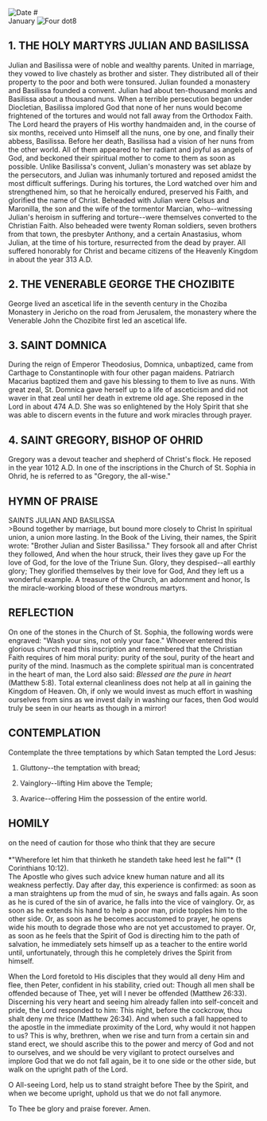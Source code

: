 
<Image src="/title-imprint.png" height={50} width={50} alt="Date" className="title-imprint"/>
# <div id="date">January <Image className="four-dot" src="/four-dot.png" height={15} width={15} alt="Four dot" />8</div>

## 1. THE HOLY MARTYRS JULIAN AND BASILISSA

Julian and Basilissa were of noble and wealthy parents. United in marriage, they vowed to live chastely as brother and sister. They distributed all of their property to the poor and both were tonsured. Julian founded a monastery and Basilissa founded a convent. Julian had about ten-thousand monks and Basilissa about a thousand nuns. When a terrible persecution began under Diocletian, Basilissa implored God that none of her nuns would become frightened of the tortures and would not fall away from the Orthodox Faith. The Lord heard the prayers of His worthy handmaiden and, in the course of six months, received unto Himself all the nuns, one by one, and finally their abbess, Basilissa. Before her death, Basilissa had a vision of her nuns from the other world. All of them appeared to her radiant and joyful as angels of God, and beckoned their spiritual mother to come to them as soon as possible. Unlike Basilissa's convent, Julian's monastery was set ablaze by the persecutors, and Julian was inhumanly tortured and reposed amidst the most difficult sufferings. During his tortures, the Lord watched over him and strengthened him, so that he heroically endured, preserved his Faith, and glorified the name of Christ. Beheaded with Julian were Celsus and Maronilla, the son and the wife of the tormentor Marcian, who--witnessing Julian's heroism in suffering and torture--were themselves converted to the Christian Faith. Also beheaded were twenty Roman soldiers, seven brothers from that town, the presbyter Anthony, and a certain Anastasius, whom Julian, at the time of his torture, resurrected from the dead by prayer. All suffered honorably for Christ and became citizens of the Heavenly Kingdom in about the year 313 A.D.

## 2. THE VENERABLE GEORGE THE CHOZIBITE

George lived an ascetical life in the seventh century in the Choziba Monastery in Jericho on the road from Jerusalem, the monastery where the Venerable John the Chozibite first led an ascetical life.

## 3. SAINT DOMNICA

During the reign of Emperor Theodosius, Domnica, unbaptized, came from Carthage to Constantinople with four other pagan maidens. Patriarch Macarius baptized them and gave his blessing to them to live as nuns. With great zeal, St. Domnica gave herself up to a life of asceticism and did not waver in that zeal until her death in extreme old age. She reposed in the Lord in about 474 A.D. She was so enlightened by the Holy Spirit that she was able to discern events in the future and work miracles through prayer.

## 4. SAINT GREGORY, BISHOP OF OHRID

Gregory was a devout teacher and shepherd of Christ's flock. He reposed in the year 1012 A.D. In one of the inscriptions in the Church of St. Sophia in Ohrid, he is referred to as "Gregory, the all-wise."


## HYMN OF PRAISE
<div style={{textAlign:'center', color:'crimson', fontWeight:'bold'}}>
SAINTS JULIAN AND BASILISSA
</div>
>Bound together by marriage, but bound more closely to Christ  
In spiritual union, a union more lasting.  
In the Book of the Living, their names, the Spirit wrote:  
"Brother Julian and Sister Basilissa."  
They forsook all and after Christ they followed,  
And when the hour struck, their lives they gave up  
For the love of God, for the love of the Triune Sun.  
Glory, they despised--all earthly glory;  
They glorified themselves by their love for God,  
And they left us a wonderful example.  
A treasure of the Church, an adornment and honor,  
Is the miracle-working blood of these wondrous martyrs.  


## REFLECTION

On one of the stones in the Church of St. Sophia, the following words were engraved: "Wash your sins, not only your face." Whoever entered this glorious church read this inscription and remembered that the Christian Faith requires of him moral purity: purity of the soul, purity of the heart and purity of the mind. Inasmuch as the complete spiritual man is concentrated in the heart of man, the Lord also said: *Blessed are the pure in heart* (Matthew 5:8). Total external cleanliness does not help at all in gaining the Kingdom of Heaven. Oh, if only we would invest as much effort in washing ourselves from sins as we invest daily in washing our faces, then God would truly be seen in our hearts as though in a mirror!


## CONTEMPLATION

Contemplate the three temptations by which Satan tempted the Lord Jesus:

1. Gluttony--the temptation with bread;

2. Vainglory--lifting Him above the Temple;

3. Avarice--offering Him the possession of the entire world.


## HOMILY
<div style={{textAlign:'center', color:'crimson', fontWeight:'bold'}}>
on the need of caution for those who think that they are secure
</div><br />
<div style={{textAlign:'right'}}>
*"Wherefore let him that thinketh he standeth take heed lest he fall"* (1 Corinthians 10:12).
</div>
The Apostle who gives such advice knew human nature and all its weakness perfectly. Day after day, this experience is confirmed: as soon as a man straightens up from the mud of sin, he sways and falls again. As soon as he is cured of the sin of avarice, he falls into the vice of vainglory. Or, as soon as he extends his hand to help a poor man, pride topples him to the other side. Or, as soon as he becomes accustomed to prayer, he opens wide his mouth to degrade those who are not yet accustomed to prayer. Or, as soon as he feels that the Spirit of God is directing him to the path of salvation, he immediately sets himself up as a teacher to the entire world until, unfortunately, through this he completely drives the Spirit from himself.

When the Lord foretold to His disciples that they would all deny Him and flee, then Peter, confident in his stability, cried out: Though all men shall be offended because of Thee, yet will I never be offended (Matthew 26:33). Discerning his very heart and seeing him already fallen into self-conceit and pride, the Lord responded to him: This night, before the cockcrow, thou shalt deny me thrice (Matthew 26:34). And when such a fall happened to the apostle in the immediate proximity of the Lord, why would it not happen to us? This is why, brethren, when we rise and turn from a certain sin and stand erect, we should ascribe this to the power and mercy of God and not to ourselves, and we should be very vigilant to protect ourselves and implore God that we do not fall again, be it to one side or the other side, but walk on the upright path of the Lord.

O All-seeing Lord, help us to stand straight before Thee by the Spirit, and when we become upright, uphold us that we do not fall anymore.

To Thee be glory and praise forever. Amen.
